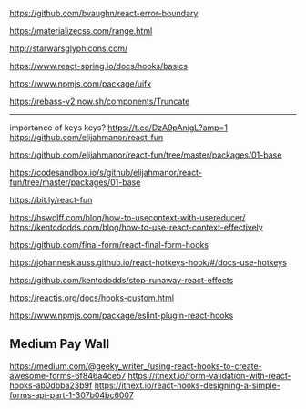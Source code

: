 https://github.com/bvaughn/react-error-boundary

https://materializecss.com/range.html

http://starwarsglyphicons.com/

https://www.react-spring.io/docs/hooks/basics

https://www.npmjs.com/package/uifx

https://rebass-v2.now.sh/components/Truncate

---

importance of keys  keys? https://t.co/DzA9pAnigL?amp=1
https://github.com/elijahmanor/react-fun

https://github.com/elijahmanor/react-fun/tree/master/packages/01-base

https://codesandbox.io/s/github/elijahmanor/react-fun/tree/master/packages/01-base

https://bit.ly/react-fun

https://hswolff.com/blog/how-to-usecontext-with-usereducer/
https://kentcdodds.com/blog/how-to-use-react-context-effectively

https://github.com/final-form/react-final-form-hooks

https://johannesklauss.github.io/react-hotkeys-hook/#/docs-use-hotkeys

https://github.com/kentcdodds/stop-runaway-react-effects

https://reactjs.org/docs/hooks-custom.html

https://www.npmjs.com/package/eslint-plugin-react-hooks

## Medium Pay Wall

https://medium.com/@geeky_writer_/using-react-hooks-to-create-awesome-forms-6f846a4ce57
https://itnext.io/form-validation-with-react-hooks-ab0dbba23b9f
https://itnext.io/react-hooks-designing-a-simple-forms-api-part-1-307b04bc6007
